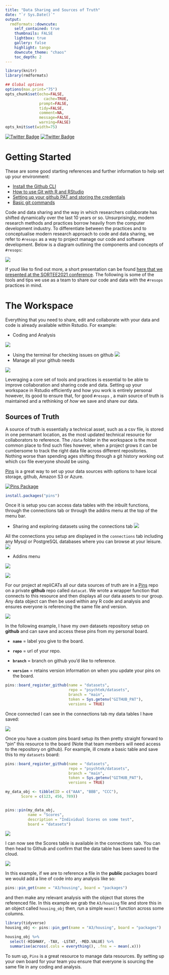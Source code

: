 ```yaml
---
title: "Data Sharing and Sources of Truth"
date: "`r Sys.Date()`"
output:
  rmdformats::downcute:
    self_contained: true
    thumbnails: FALSE
    lightbox: true
    gallery: false
    highlight: tango
    downcute_theme: "chaos"
    toc_depth: 2
---
```


```r
library(knitr)
library(rmdformats)

## Global options
options(max.print="75")
opts_chunk$set(echo=FALSE,
	             cache=TRUE,
               prompt=FALSE,
               tidy=FALSE,
               comment=NA,
               message=FALSE,
               warning=FALSE)
opts_knit$set(width=75)
```

[![Twitter
Badge](https://img.shields.io/twitter/follow/aaron_willcox?style=flat-square&logo=twitter)](https://twitter.com/aaron_willcox)
[![Twitter
Badge](https://img.shields.io/twitter/follow/Elliot_Gould_?style=flat-square&logo=twitter)](https://twitter.com/Elliot_Gould_)

# Getting Started

These are some good starting references and further information to help
set up your environment:

-   [Install the Github CLI](https://cli.github.com/)
-   [How to use Git with R and
    RStudio](https://www.geo.uzh.ch/microsite/reproducible_research/post/rr-rstudio-git/)
-   [Setting up your github PAT and storing the
    credentials](https://usethis.r-lib.org/articles/articles/git-credentials.html)
-   [Basic git
    commands](https://www.hostinger.com/tutorials/basic-git-commands)

Code and data sharing and the way in which researchers collaborate has
shifted dynamically over the last 10 years or so. Unsurprisingly, modern
research methods and practices borrow heavily from the computer
development industry. To differentiate between the practices and to
conceptualise modern research approach to code and data sharing, we
refer to `#resops` as a way to project manage our code and software
development. Below is a diagram outlining the components and concepts of
`#resops`:

![](figures/resops_framework.png)

If youd like to find out more, a short presentation can be found [here
that we presented at the SORTEE2021
conference](https://github.com/psychtek/sortee2021). The following is
some of the tools and tips we use as a team to share our code and data
with the `#resops` practices in mind.

# The Workspace 

Everything that you need to share, edit and collaborate with your data
and code is already available within Rstudio. For example:

-   Coding and Analysis

![](figures/rstudio_workspace_console.png)

-   Using the terminal for checking issues on github
    ![](figures/github_cli_issues.png)
-   Manage all your github needs

![](figures/commit_window.png)

Leveraging a core set of tools and practices is essential to be able to
improve collaboration and sharing code and data. Setting up your
workspace in Rstudio efficiently and how you work is entirely personal
however, its good to ensure that, for good `#resops` , a main source of
truth is maintained and a rethinking of *how* we save and share our
data.

## Sources of Truth

A source of truth is essentially a technical asset, such as a csv file,
is stored in one permanant location, as the most updated technical
resource for collaborators to reference. The `/data` folder in the
workspace is the most common place to find such files however, when a
project grows it can be cumbersome to track the right data file across
different repositories. Nothing worse than spending ages shifting
through a git history working out which csv file everyone should be
using.

[Pins](https://github.com/rstudio/pins) is a great way to set up your
data sources with options to have local storage, github, Amazon S3 or
Azure.

::: {align="center"}
[![Pins
Package](figures/pins_logo.png)](https://github.com/rstudio/pins)
:::

```r
install.packages("pins")

```

Once it is setup you can access data tables with the inbuilt functions,
through the connections tab or through the addins menu at the top of the
menu bar.

-   Sharing and exploring datasets using the connections tab
    ![](figures/connections_pins_tab.png)

All the connections you setup are displayed in the `connections` tab
including any Mysql or PostgreSQL databases where you can browse at your
leisure.\
![](figures/connections_sources.png)

-   Addins menu

::: {align="center"}
![](figures/addins_pins.png)
:::

::: {align="center"}
![](figures/addins_box.png)
:::

For our project at repliCATs all our data sources of truth are in a
[Pins](https://github.com/rstudio/pins) repo on a private **github**
repo called `datacat`. We wrote a wrapper function that connects to this
resource and then displays all our data assets to our group. Any data
object can then be used within any R code and analysis and ensures
everyone is referencing the same file and version.

![](figures/datacat_connections.png)

In the following example, I have my *own* datasets repository setup on
**github** and can save and access these pins from my personal board.

-   **`name`** = label you give to the board.

-   **`repo`** = url of your repo.

-   **`branch`** = branch on github you'd like to reference.

-   **`version`** = retains version information on when you update your
    pins on the board.

```r

pins::board_register_github(name = "datasets", 
                            repo = "psychtek/datasets", 
                            branch = "main", 
                            token = Sys.getenv("GITHUB_PAT"), 
                            versions = TRUE)

```

Once connected I can see in the connections tab my data tables I have
saved:

![](figures/datasets_pins.png){align="center"}

Once you have a custom pins board setup its then pretty straight forward
to "pin" this resource to the board (Note that team members will need
access to the repository on github). For example, ill create a basic
table and save this to my `datasets` board:

```r

pins::board_register_github(name = "datasets", 
                            repo = "psychtek/datasets", 
                            branch = "main", 
                            token = Sys.getenv("GITHUB_PAT"), 
                            versions = TRUE)

my_data_obj <- tibble(ID = c("AAA", "BBB", "CCC"), 
       Score = c(123, 456, 789))


pins::pin(my_data_obj, 
          name = "Scores", 
          description = "Individual Scores on some test", 
          board = "datasets")
```

![](figures/new_pins_board.png){align="center"}

I can now see the Scores table is available in the connections tab. You
can then head to Github and confirm that the data table has been saved
to the cloud.

![](figures/github_datasets.png){align="center"}

In this example, if we are to reference a file in the **public**
packages board we would add a line of code into any analysis like so:

```r
pins::pin_get(name = "A3/housing", board = "packages")
```

and then make any relevant analysis with the object that stores the
referenced file. In this example we grab the `A3/housing` file and store
this in an object called `housing_obj` then, run a simple `mean()`
function across some columns.

```r
library(tidyverse)
housing_obj <- pins::pin_get(name = "A3/housing", board = "packages")

housing_obj %>% 
  select(-HIGHWAY, -TAX, -LSTAT, -MED.VALUE) %>% 
  summarise(across(.cols = everything(), .fns = ~ mean(.x)))
```

To sum up, `Pins` is a great resource to manage data resources. By
setting up your own board for your team you ensure that everyone is
sourcing the same file in any coding and analysis.

## 
